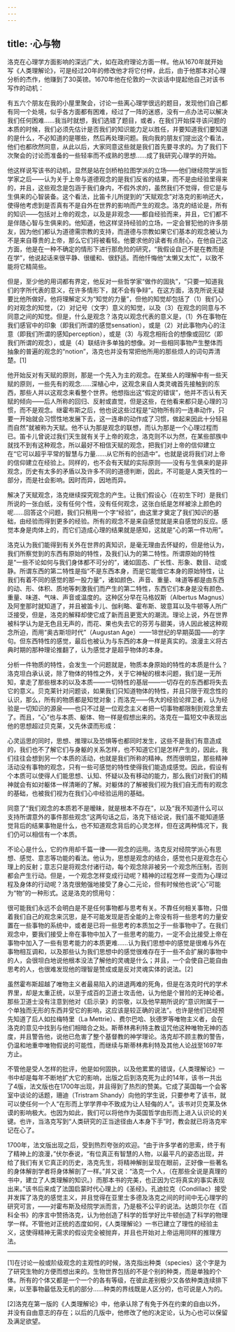 ```yaml
---
---
---
```

title: ·心与物
---




洛克在心理学方面影响的深远广大，如在政府理论方面一样。他从1670年就开始写《人类理解论》，可是经过20年的修改他才将它付梓，此后，由于他那本对心理分析的杰作，他赚到了30英镑。1670年他在伦敦的一次谈话中提起他自己对该书写作的动机：

有五六个朋友在我的小屋里聚会，讨论一些离心理学很远的题目，发现他们自己都有同一个处境，似乎各方面都有困难，经过了一阵的迷惑，没有一点办法可以解决我们任何困难……我当时就想，我们选错了题目，或者，在我们开始探寻该问题的本质的时候，我们必须先估计是否我们的知识能力足以胜任，并要知道我们要知道的是什么，不必知道的是哪些，然后再处理问题。我向我的朋友们提出这个看法，他们也都欣然同意，从此以后，大家同意这些就是我们首先要寻求的。为了我们下次聚会的讨论而准备的一些轻率而不成熟的思想……成了我研究心理学的开始。



他这样说写该书的动机，显然是站在剑桥柏拉图学派的立场——他们继经院学派哲学家之后——认为关于上帝与道德观念的是我们反省的结果，而不是由经验里得来的，并且，这些观念是包涵于我们身内，不假外求的，虽然我们不觉得，但它是与生俱来的心智装备。这个看法，比笛卡儿所提到的“天赋观念”对洛克的影响还大，使得他考虑到是否真有不是自外在世界的影响而产生的观念。洛克的结论是，所有的知识——包括对上帝的观念，以及是非观念——都自经验而来，并且，它们都不是伴随心智与生俱来的。他知道，他这样坚持经验的立场，一定会冒犯他的许多朋友，因为他们都认为道德需宗教的支持，而道德与宗教如果它们基本的观念被认为不是来自尊贵的上帝，那么它们将被看轻。他要求他的读者有点耐心，在他自己这方面，他是在一种不确定的情形下进行那危险的研究，“我假设自己不是在教而是在学”，他说起话来很平静、很缓和、很舒适。而他忏悔他“太懒又太忙”，以致不能将它精简些。

但是，至少他的用词都有界定，他反对一些哲学家“做作的固执”，“只要一知道我们的字所代表的意义，在许多情形下，就不会有争辩”。在这方面，洛克所说无疑要比他所做好。他将理解定义为“知觉的力量”，但他的知觉却包括了（1）我们心的对观念的知觉，（2）对记号（文字）意义的知觉，以及（3）在观念的同意与不同意之间的知觉。但是，什么是观念？洛克以观念代表的意义是，（1）外在事物在我们感官中的印象（即我们所谓的感觉sensation），或是（2）对此事物内心的注意（即我们所谓的感知perception），或是（3）与观念相衔合的想像或回忆（即我们所谓的观念），或是（4）联结许多单独的想像。对一些相同事物产生整体而抽象的普遍的观念的“notion”，洛克也并没有常把他所用的那些烦人的词句弄清楚。[1]

他开始反对有天赋的原则，那是一个先入为主的观念。在某些人的理解中有一些天赋的原则，一些先有的观念……深植心中，这观念来自人类灵魂首先接触到的东西，那些人并以这观念来看整个世界。他想指出这“假定的错误”，他并不否认有天赋的倾向——后人所称的回归、反射或直觉，但是这些，在他看来都只是心理的习惯，而不是观念。继霍布斯之后，他也说这些过程是“动物所有的一连串动作，只要一开始就会习惯性地发展下去，这一连串的动作成了习惯，做起来因此十分轻易而自然”就被称为天赋。他不认为那是观念的联想，而认为那是一个心理过程而已。笛卡儿曾说过我们天生就有关于上帝的观念，洛克则不以为然，在某些部族中就找不到有这种观念，所以最好不相信天赋的观念，把我们对上帝的信仰建立在“它可以超乎平常的智慧与力量……从它所有的创造中”。也就是说将我们对上帝的信仰建立在经验上。同样的，也不会有天赋的实际原则——没有与生俱来的是非观念，历史有太多的矛盾以及许多不同的道德判断，因此，不可能是人类天性的一部分，而是社会影响。因时而异，因地而异。

解决了天赋观念，洛克继续探究观念的产生。让我们假设心（在初生下时）是我们所说的一张白纸，没有任何个性，没有任何观念，这张白纸是怎样被涂上颜色的呢……回答这个问题，我们只稍用一个字“经验”，由这里才奠定了我们知识的基础，由经验而得到更多的经验。所有的观念不是来自感觉就是来自感觉的反应。感觉本身是肉体上的，而它们造成心理的结果就是感知，这就是“心的第一件功用”。

洛克认为我们能得到有关外在世界的真知识，是毫无理由去怀疑的，但是他认为，我们所察觉到的东西有原始的特性，及我们认为的第二特性。所谓原始的特性是“一些不论如何与我们身体都不可分的”，诸如固态、广长性、形象、数目、动或静。所谓东西的第二特性是指“不是东西本身，而是它能借它本身的原始特性，让我们有着不同的感觉的那一股力量”，诸如颜色、声音、重量、味道等都是由东西的动、形、体积、质地等刺激我们而产生的第二特性，东西它们本身是没有颜色、重量、味道、气味、声音或温度的。这种区分早在马格奴斯（Albertus Magnus）及阿奎那时就知道了，并且被笛卡儿、伽利略、霍布斯、玻意耳以及牛顿等人所广泛接受，但是，洛克的解释却使它成了新而且更宽大的潮流。理论上说，外在世界被科学认为是无色且无声的，而花、果也失去它的芬芳与甜美，诗人因此被这种观念所迫，而用“奥古斯坦时代”（Augustan Age）——18世纪的早期英国——的字句。但东西特性的感觉，最后也被认为与东西的本身一样是真实的。浪漫主义将古典时期的那种理论推翻了，认为感觉才是超乎物体的本身。

分析一件物质的特性，会发生一个问题就是，物质本身原始的特性的本质是什么？洛克坦白承认说，除了物体的特性之外，关于它神秘的根本问题，我们是一无所知，拿走了那些根本的以及本质——一切特性的基层——一切存在的东西都将失去它的意义。贝克莱针对问题谈，如果我们只知道物体的特性，并且只限于观念性的认识，那么，所有的物质都是知觉对象；而洛克——伟大的经验论捍卫者，认为经验是一切知识的源泉——也只不过是一位观念主义者把一切事物都限制到观念里去了。而且，“心”也与本质、躯体、物一样是假想出来的。洛克在一篇短文中表现出他的思想超过贝克莱，又先休谟而形成：

心灵运思的同时，思想、推理以及恐惧等也都同时发生，这些不是我们有意造成的，我们也不了解它们与身躯的关系怎样，也不知道它们是怎样产生的，因此，我们往往会想到另一个本质的活动，也就是我们所称的精神。然而很明显，那些精神活动没有事物的观念，只有一些可感觉的特性使得我们能造成感觉。因此，假设有个本质可以使得人们能思想、认知、怀疑以及有移动的能力，那么我们对我们的精神就会有如对躯体一样清晰的了解。对躯体的了解被我们视为我们自无而有的观念的基础，也被我们视为在我们心中经验运用的基础。



同意了“我们观念的本质若不是暧昧，就是根本不存在”，以及“我不知道什么可以支持所谓意外的事件那些观念”这两句话之后，洛克下结论说，我们虽不能知道感觉背后的结果事物是什么，也不知道观念背后的心灵怎样，但在这两种情况下，我们仍可以相信有一个本质。

不论心是什么，它的作用却千篇一律——观念的运用。洛克反对经院学派心有思想、感觉、意志等功能的看法。他认为，思想是观念的结合，感觉也只是观念在心理上的反射；意志只是将观念付诸行动，每个观念除非被另一个观念所压制，否则都会产生行动。但是，一个观念怎样变成行动呢？精神的过程怎样一变而为心理过程及身体的行动呢？洛克很勉强地接受了身心二元论，但有时候他也说“心”可能为“物”的一种形式。这是洛克的惯用句：

很可能我们永远不会明白是不是任何事物都与思考有关。不靠任何相关事物，只借着我们自己的观念来沉思，是不可能发现是否全能的上帝没有将一些思考的力量安置在一些事物的系统中，或者是已将一些思考的本质加之于一些事物中了。在我们观念中，要我们接受上帝在事物中加入了一些思考的能力，一定不会比接受上帝在事物中加入了一些有思考能力的本质更难……认为我们思想中的感觉是很难与外在事物相互调和，以及那些认为我们思想中的感觉很难存在于一些不会扩展的事物中的人，会很坦白地说他根本没法了解他的灵魂是什么；并且，一个会使自己能自由思考的人，也很难发现他的理智是赞成或是反对灵魂实体的说法。[2]



虽然霍布斯超越了唯物主义者最易陷入的进退两难的死角，但是在洛克时代的学术界里，却是太重正统，以至于成百的卫道士攻击他，认为他是个冒险的无神论者。那些卫道士没有注意到他对《启示录》的崇敬，以及他早期所说的“意识附属于一个单独而无形的东西并受它的影响，这应该是较正确的说法”。也许是他们已经预先知道了后人如拉梅特里（La Mettrie）、费尔巴哈、狄德罗等唯物主义者，会在洛克的意见中找到与他们相暗合之处。斯蒂林弗利特主教诅咒他这种唯物无神的态度，并且警告他，说他已危害了整个基督教的神学理论。洛克却不顾主教的警告，仍温和地重申唯物假说的可能性，而继续与斯蒂林弗利特及其他人论战至1697年方止。

不管他是受人怎样的批评，他是如何固执，以及他累累的错误，《人类理解论》一书中却是每年不断地扩大它的影响，出版之后到洛克死为止的14年，该书一共出了4版，法文版也在1700年出现，并且得到了热烈的赞美。它成了英国每一个会客室中谈论的话题，珊迪（Tristram Shandy）向他的学生说，只要参考了该书，就可以使任何一个人“在形而上学学界中不致成为让人轻侮的人”。该书对贝克莱及休谟的影响极大。也因为如此，我们可以将他作为英国哲学由形而上进入认识论的关键。也许，当洛克写到“人类研究的正当途径由人本身下手”时，教会就已将洛克牢记在心了。

1700年，法文版出现之后，受到热烈夸张的欢迎。“由于许多学者的思索，终于有了精神上的浪漫，”伏尔泰说，“有位真正有智慧的人物，以最平凡的姿态出现，并给了我们有关它真正的历史，洛克先生，将精神解剖呈现在眼前，正好像一些著名的身体解剖学者将身体解剖了一样。”并又说：“洛克一个人，（在那些全说是真理的书中，建立了人类理解的知识。）而那本书的完美，也正因为它将真实的事实表现出来。”该书后来成了法国启蒙时代心理上的《圣经》。孔迪拉克（Condillac）接受并发挥了洛克的感觉主义，并且觉得在亚里士多德及洛克之间的时间中无心理学的研究可言，——对霍布斯及经院学派而言，乃是极不公平的说法。达朗贝尔在《百科全书》的序言中赞扬洛克，认为他创造了科学的哲学好比牛顿创造了科学的物理学一样。不管他对正统的态度如何，《人类理解论》一书已建立了理性的经验主义，这使得精神无需求的假设完全被抛弃，并且也开始对上帝运用同样的推理方法。



* * *



[1]在讨论一般或阶级观念的主观性的时候，洛克指出种类（species）这个字是为了研究生物的方便而想出来的。生物世界包括的不是个别的种类，而是单独的个体。所有的个体又都是一个一个的各有等级，在彼此差别极少又各依种类连续排下来，以至事物最低及无机的部分……种类的界线既是人区分的，也可说是人为的。

[2]洛克在第一版的《人类理解论》中，他承认除了有免于外在约束的自由以外，并没有自由意志的存在；以后的几版中，他修改了他的决定论，认为心也可以保留及满足欲望。